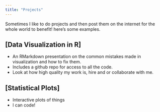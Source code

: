 ```yaml
---
title: "Projects"
---
```


Sometimes I like to do projects and then post them on the internet for the whole world to benefit!
here's some examples. 

## [Data Visualization in R]

- An RMarkdown presentation on the common mistakes made in visualization and how to fix them.
- Includes a github repo for access to all the code.
- Look at how high quality my work is, hire and or collaborate with me. 

## [Statistical Plots] 


- Interactive plots of things
- I can code!